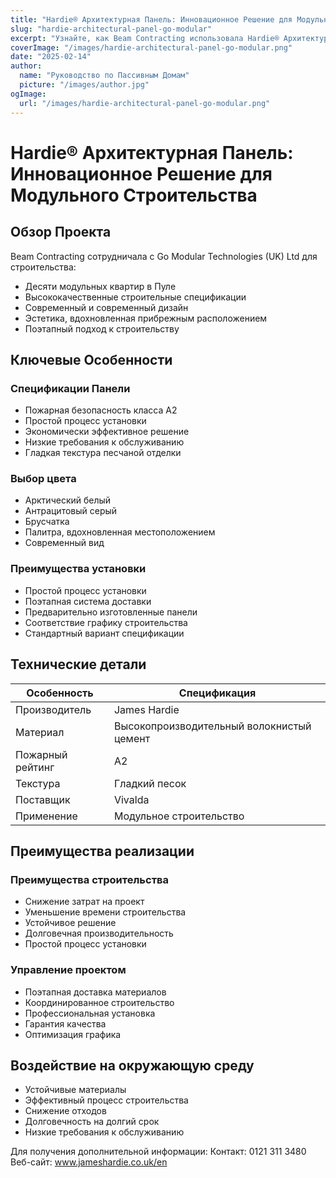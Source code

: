 ```yaml
---
title: "Hardie® Архитектурная Панель: Инновационное Решение для Модульного Строительства"
slug: "hardie-architectural-panel-go-modular"
excerpt: "Узнайте, как Beam Contracting использовала Hardie® Архитектурную Панель для своего инновационного проекта модульных квартир в Пуле, обеспечивая преимущества в области пожарной безопасности и устойчивого развития."
coverImage: "/images/hardie-architectural-panel-go-modular.png"
date: "2025-02-14"
author:
  name: "Руководство по Пассивным Домам"
  picture: "/images/author.jpg"
ogImage:
  url: "/images/hardie-architectural-panel-go-modular.png"
---
```


# Hardie® Архитектурная Панель: Инновационное Решение для Модульного Строительства

## Обзор Проекта

Beam Contracting сотрудничала с Go Modular Technologies (UK) Ltd для строительства:

- Десяти модульных квартир в Пуле
- Высококачественные строительные спецификации
- Современный и современный дизайн
- Эстетика, вдохновленная прибрежным расположением
- Поэтапный подход к строительству

## Ключевые Особенности

### Спецификации Панели
- Пожарная безопасность класса A2
- Простой процесс установки
- Экономически эффективное решение
- Низкие требования к обслуживанию
- Гладкая текстура песчаной отделки

### Выбор цвета
- Арктический белый
- Антрацитовый серый
- Брусчатка
- Палитра, вдохновленная местоположением
- Современный вид

### Преимущества установки
- Простой процесс установки
- Поэтапная система доставки
- Предварительно изготовленные панели
- Соответствие графику строительства
- Стандартный вариант спецификации

## Технические детали

| Особенность | Спецификация |
|-------------|--------------|
| Производитель | James Hardie |
| Материал | Высокопроизводительный волокнистый цемент |
| Пожарный рейтинг | A2 |
| Текстура | Гладкий песок |
| Поставщик | Vivalda |
| Применение | Модульное строительство |

## Преимущества реализации

### Преимущества строительства
- Снижение затрат на проект
- Уменьшение времени строительства
- Устойчивое решение
- Долговечная производительность
- Простой процесс установки

### Управление проектом
- Поэтапная доставка материалов
- Координированное строительство
- Профессиональная установка
- Гарантия качества
- Оптимизация графика

## Воздействие на окружающую среду

- Устойчивые материалы
- Эффективный процесс строительства
- Снижение отходов
- Долговечность на долгий срок
- Низкие требования к обслуживанию

Для получения дополнительной информации:
Контакт: 0121 311 3480
Веб-сайт: www.jameshardie.co.uk/en